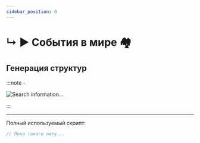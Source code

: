 ```yaml
---
sidebar_position: 0
---
```


# ↳ ▶ События в мире 🏘️

## Генерация структур

:::note -

![Search information...](../../.resourses/he-loading.gif)

:::

---

Полный используемый скрипт:

```kts
// Пока такого нету...
```
